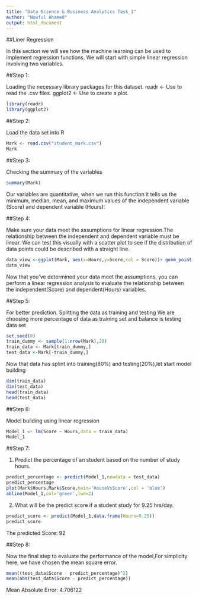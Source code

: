 ```yaml
---
title: "Data Science & Business Analytics Task_1"
author: "Nowful Ahamed"
output: html_document
---
```

##Liner Regression
  
  In this section we will see how the machine learning can be used to implement regression functions. We will start with simple linear regression involving two variables.

##Step 1:

Loading the necessary  library packages for this dataset. 
  readr     <- Use to read the .csv files.
  ggplot2   <- Use to create a plot. 
```r
library(readr)
library(ggplot2)
```

##Step 2:

Load the data set into R 
```r
Mark <- read.csv("student_mark.csv")
Mark
```

##Step 3:

Checking the summary of the variables
```r
summary(Mark)
```
Our variables are quantitative, when we run this function it tells us the minimum, median, mean, and maximum values of the independent variable (Score) and dependent variable (Hours):

##Step 4:

Make sure your data meet the assumptions for linear regression.The relationship between the independent and dependent variable must be    linear. We can test this visually with a scatter plot to see if the distribution of data points could be described with a straight line.
```r
data_view <-ggplot(Mark, aes(x=Hours,y=Score,col = Score))+ geom_point()
data_view
```

Now that you’ve determined your data meet the assumptions, you can perform a linear regression analysis to evaluate the relationship between the independent(Score) and dependent(Hours) variables.

##Step 5: 

For better prediction. Splitting the data as training and testing We are choosing more percentage of data  as training set and balance is testing data set   
```r
set.seed(0)
train_dummy <- sample(1:nrow(Mark),20)
train_data <- Mark[train_dummy,]
test_data <-Mark[-train_dummy,]
```
Now that data has splint into training(80%) and testing(20%),let start model building
```r
dim(train_data)
dim(test_data)
head(train_data)
head(test_data)
```

##Step 6:

Model building using linear regression  
```r
Model_1 <- lm(Score ~ Hours,data = train_data)
Model_1
```
##Step 7: 

  1) Predict the percentage of an student based on the number of study hours.
```r
predict_percentage <- predict(Model_1,newdata = test_data)
predict_percentage
plot(Mark$Hours,Mark$Score,main='HouseVsScore',col = 'blue')
abline(Model_1,col='green',lwd=2)
```
 
 2) What will be the predict score if a student study for 9.25 hrs/day.
```r
predict_score <- predict(Model_1,data.frame(Hours=9.25))
predict_score
```
The predicted Score: 92

##Step 8: 

  Now the final step to evaluate the performance of the model,For simplicity here, we have chosen the mean square error.
```r
mean((test_data$Score - predict_percentage)^2)
mean(abs(test_data$Score - predict_percentage))
```
Mean Absolute Error: 4.706122 

                                                                                                                       